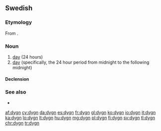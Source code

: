 ==Swedish==

===Etymology===
From {{etyl|non|sv}} {{term|dœgn|lang=non}}.

===Noun===
{{sv-noun|n}}

# [[day]] (24 hours)
# [[day]] (specifically, the 24 hour period from midnight to the following midnight)

====Declension====
{{sv-noun-n-zero}}

===See also===
* {{l|sv|dag}}

[[af:dygn]]
[[cy:dygn]]
[[da:dygn]]
[[es:dygn]]
[[fr:dygn]]
[[gl:dygn]]
[[ko:dygn]]
[[io:dygn]]
[[it:dygn]]
[[ka:dygn]]
[[lo:dygn]]
[[lt:dygn]]
[[hu:dygn]]
[[mg:dygn]]
[[pl:dygn]]
[[fi:dygn]]
[[sv:dygn]]
[[tl:dygn]]
[[chr:dygn]]
[[tr:dygn]]